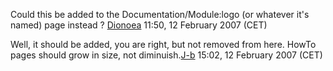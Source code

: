 Could this be added to the Documentation/Module:logo (or whatever it's named) page instead ? [[User:Dionoea|Dionoea]] 11:50, 12 February 2007 (CET)

Well, it should be added, you are right, but not removed from here.
HowTo pages should grow in size, not diminuish.[[User:J-b|J-b]] 15:02, 12 February 2007 (CET)